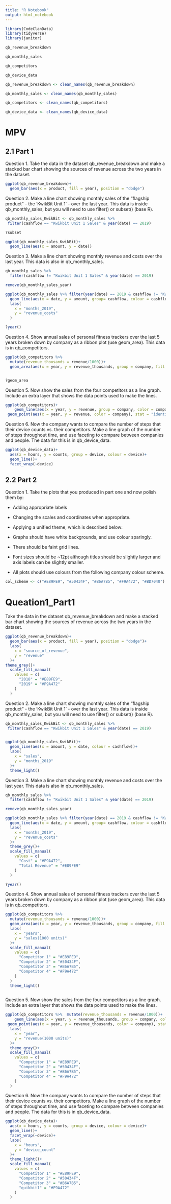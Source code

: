 ```yaml
---
title: "R Notebook"
output: html_notebook
---
```


```r
library(CodeClanData)
library(tidyverse)
library(janitor)
```





```r
qb_revenue_breakdown

qb_monthly_sales

qb_competitors

qb_device_data
```

```r
qb_revenue_breakdown <- clean_names(qb_revenue_breakdown)

qb_monthly_sales <- clean_names(qb_monthly_sales)

qb_competitors <- clean_names(qb_competitors)

qb_device_data <- clean_names(qb_device_data)
```

# MPV

## 2.1 Part 1

Question 1.
Take the data in the dataset qb_revenue_breakdown and make a stacked bar chart showing the sources of revenue across the two years in the dataset. 

```r
ggplot(qb_revenue_breakdown)+
  geom_bar(aes(x = product, fill = year), position = "dodge")
```
Question 2.
Make a line chart showing monthly sales of the “flagship product” - the ‘KwikBit Unit 1’ - over the last year. This data is inside qb_monthly_sales, but you will need to use filter() or subset() (base R).



```r
qb_monthly_sales_KwikBit <- qb_monthly_sales %>% 
 filter(cashflow == "Kwikbit Unit 1 Sales" & year(date) == 2019) 

?subset

ggplot(qb_monthly_sales_KwikBit)+
  geom_line(aes(x = amount, y = date))
```


Question 3.
Make a line chart showing monthly revenue and costs over the last year. This data is also in qb_monthly_sales.


```r
qb_monthly_sales %>% 
  filter(cashflow != "Kwikbit Unit 1 Sales" & year(date) == 2019)

remove(qb_monthly_sales_year)

ggplot(qb_monthly_sales %>% filter(year(date) == 2019 & cashflow != "Kwikbit Unit 1 Sales"))+
  geom_line(aes(x = date, y = amount, group= cashflow, colour = cashflow))+
  labs(
    x = "months_2019",
    y = "revenue_costs"
  )

?year()

```


Question 4.
Show annual sales of personal fitness trackers over the last 5 years broken down by company as a ribbon plot (use geom_area). This data is in qb_competitors.



```r
ggplot(qb_competitors %>% 
  mutate(revenue_thousands = revenue/1000))+
  geom_area(aes(x = year, y = revenue_thousands, group = company, fill = company))


?geom_area

```


Question 5.
Now show the sales from the four competitors as a line graph. Include an extra layer that shows the data points used to make the lines.


```r
ggplot(qb_competitors)+
    geom_line(aes(x = year, y = revenue, group = company, color = company))+
 geom_point(aes(x = year, y = revenue, color = company), stat = "identity")
```


Question 6.
Now the company wants to compare the number of steps that their device counts vs. their competitors. Make a line graph of the number of steps throughout time, and use faceting to compare between companies and people. The data for this is in qb_device_data. 

```r
ggplot(qb_device_data)+
  aes(x = hours, y = counts, group = device, colour = device)+
  geom_line()+
  facet_wrap(~device)

```

## 2.2 Part 2

Question 1.
Take the plots that you produced in part one and now polish them by:

  - Adding appropriate labels
  -  Changing the scales and coordinates when appropriate.
  -  Applying a unified theme, which is described below:

  -  Graphs should have white backgrounds, and use colour sparingly.
  -  There should be faint grid lines.
  -  Font sizes should be ~12pt although titles should be slightly larger and axis labels can be slightly smaller.
  -  All plots should use colours from the following company colour scheme.
  
  
```r
col_scheme <- c("#E89FE9", "#50434F", "#B6A7B5", "#F9A472", "#BD7040")
```
  

# Queation1_Part1


Take the data in the dataset qb_revenue_breakdown and make a stacked bar chart showing the sources of revenue across the two years in the dataset. 

```r
ggplot(qb_revenue_breakdown)+
  geom_bar(aes(x = product, fill = year), position = "dodge")+
  labs(
    x = "source_of_revenue",
    y = "revenue"
  )+
theme_grey()+
  scale_fill_manual(
    values = c(
      "2018" = "#E89FE9",
      "2019" = "#F9A472"
    )
  )
```


Question 2.
Make a line chart showing monthly sales of the “flagship product” - the ‘KwikBit Unit 1’ - over the last year. This data is inside qb_monthly_sales, but you will need to use filter() or subset() (base R).



```r
qb_monthly_sales_KwikBit <- qb_monthly_sales %>% 
 filter(cashflow == "Kwikbit Unit 1 Sales" & year(date) == 2019) 


ggplot(qb_monthly_sales_KwikBit)+
  geom_line(aes(x = amount, y = date, colour = cashflow))+
  labs(
    x = "sales",
    y = "months_2019"
  )+
  theme_light()
```


Question 3.
Make a line chart showing monthly revenue and costs over the last year. This data is also in qb_monthly_sales.


```r
qb_monthly_sales %>% 
  filter(cashflow != "Kwikbit Unit 1 Sales" & year(date) == 2019)

remove(qb_monthly_sales_year)

ggplot(qb_monthly_sales %>% filter(year(date) == 2019 & cashflow != "Kwikbit Unit 1 Sales"))+
  geom_line(aes(x = date, y = amount, group= cashflow, colour = cashflow))+
  labs(
    x = "months_2019",
    y = "revenue_costs"
  )+
  theme_grey()+
  scale_fill_manual(
    values = c(
      "Cost" = "#F9A472",
      "Total Revenue" = "#E89FE9"
    )
  )

?year()

```

Question 4.
Show annual sales of personal fitness trackers over the last 5 years broken down by company as a ribbon plot (use geom_area). This data is in qb_competitors.



```r
ggplot(qb_competitors %>% 
  mutate(revenue_thousands = revenue/1000))+
  geom_area(aes(x = year, y = revenue_thousands, group = company, fill = company))+
  labs(
    x = "years",
    y = "sales(1000 units)"
  )+
  scale_fill_manual(
    values = c(
      "Competitor 1" = "#E89FE9",
      "Competitor 2" = "#50434F",
      "Competitor 3" = "#B6A7B5",
      "Competitor 4" = "#F9A472"
    )
  )
  theme_light()



```


Question 5.
Now show the sales from the four competitors as a line graph. Include an extra layer that shows the data points used to make the lines.


```r
ggplot(qb_competitors %>%  mutate(revenue_thousands = revenue/1000))+
    geom_line(aes(x = year, y = revenue_thousands, group = company, color = company))+
 geom_point(aes(x = year, y = revenue_thousands, color = company), stat = "identity")+
  labs(
    x = "year",
    y = "revenue(1000 units)"
  )+
  theme_gray()+
  scale_fill_manual(
    values = c(
      "Competitor 1" = "#E89FE9",
      "Competitor 2" = "#50434F",
      "Competitor 3" = "#B6A7B5",
      "Competitor 4" = "#F9A472"
    )
  )

```
Question 6.
Now the company wants to compare the number of steps that their device counts vs. their competitors. Make a line graph of the number of steps throughout time, and use faceting to compare between companies and people. The data for this is in qb_device_data. 

```r
ggplot(qb_device_data)+
  aes(x = hours, y = counts, group = device, colour = device)+
  geom_line()+
  facet_wrap(~device)+
  labs(
    x = "hours",
    y = "device_count"
  )+
  theme_light()+
  scale_fill_manual(
    values = c(
      "Competitor 1" = "#E89FE9",
      "Competitor 2" = "#50434F",
      "Competitor 3" = "#B6A7B5",
      "quikbit1" = "#F9A472"
    )
  )

```






